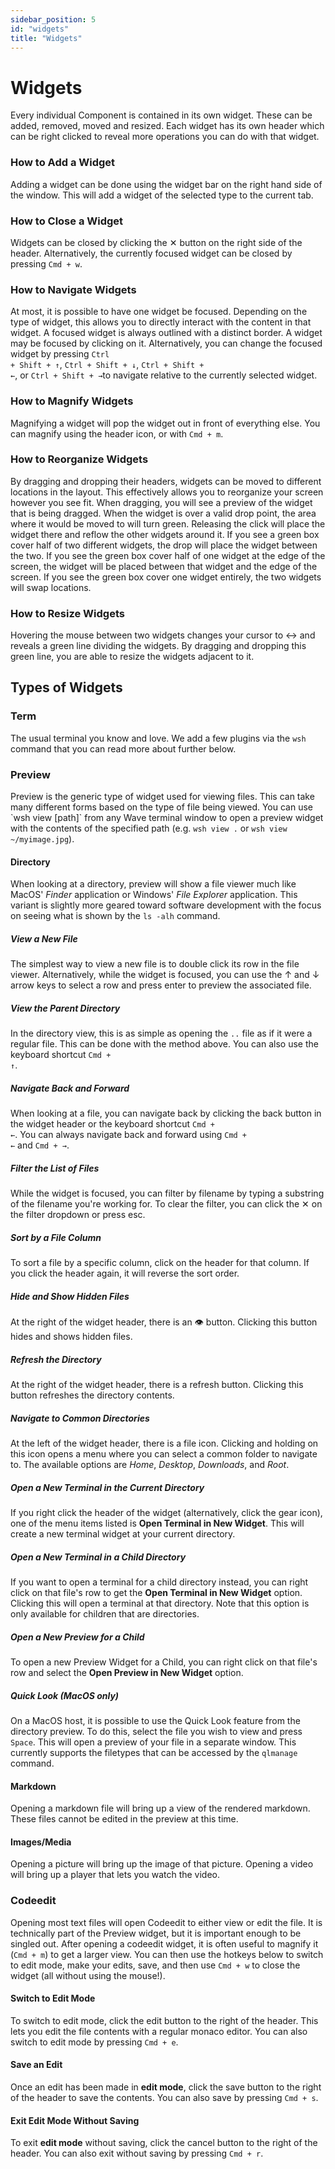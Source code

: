 ```yaml
---
sidebar_position: 5
id: "widgets"
title: "Widgets"
---
```

# Widgets

Every individual Component is contained in its own widget. These can be added, removed, moved and resized. Each widget has its own header which can be right clicked to reveal more operations you can do with that widget.

### How to Add a Widget
Adding a widget can be done using the widget bar on the right hand side of the window. This will add a widget of the selected type to the current tab.

### How to Close a Widget
Widgets can be closed by clicking the &#x2715; button on the right side of the header. Alternatively, the currently focused widget can be closed by pressing `Cmd + w`.

### How to Navigate Widgets
At most, it is possible to have one widget be focused. Depending on the type of widget, this allows you to directly interact with the content in that widget. A focused widget is always outlined with a distinct border. A widget may be focused by clicking on it. Alternatively, you can change the focused widget by pressing <code>Ctrl + Shift + &uarr;</code>, <code>Ctrl + Shift + &darr;</code>, <code>Ctrl + Shift + &larr;</code>, or <code>Ctrl + Shift + &rarr;</code>to navigate relative to the currently selected widget.

### How to Magnify Widgets
Magnifying a widget will pop the widget out in front of everything else. You can magnify using the header icon, or with `Cmd + m`.

### How to Reorganize Widgets
By dragging and dropping their headers, widgets can be moved to different locations in the layout. This effectively allows you to reorganize your screen however you see fit. When dragging, you will see a preview of the widget that is being dragged. When the widget is over a valid drop point, the area where it would be moved to will turn green. Releasing the click will place the widget there and reflow the other widgets around it. If you see a green box cover half of two different widgets, the drop will place the widget between the two. If you see the green box cover half of one widget at the edge of the screen, the widget will be placed between that widget and the edge of the screen. If you see the green box cover one widget entirely, the two widgets will swap locations.

### How to Resize Widgets
Hovering the mouse between two widgets changes your cursor to &harr; and reveals a green line dividing the widgets. By dragging and dropping this green line, you are able to resize the widgets adjacent to it.

## Types of Widgets

### Term
The usual terminal you know and love. We add a few plugins via the `wsh` command that you can read more about further below.

### Preview
Preview is the generic type of widget used for viewing files. This can take many different forms based on the type of file being viewed.
You can use \`wsh view [path]\` from any Wave terminal window to open a preview widget with the contents of the specified path (e.g. `wsh view .` or `wsh view ~/myimage.jpg`).

#### Directory
When looking at a directory, preview will show a file viewer much like MacOS' *Finder* application or Windows' *File Explorer* application. This variant is slightly more geared toward software development with the focus on seeing what is shown by the `ls -alh` command.

##### View a New File
The simplest way to view a new file is to double click its row in the file viewer. Alternatively, while the widget is focused, you can use the &uarr; and &darr; arrow keys to select a row and press enter to preview the associated file.

##### View the Parent Directory
In the directory view, this is as simple as opening the `..` file as if it were a regular file. This can be done with the method above.  You can also use the keyboard shortcut <code>Cmd + &uarr;</code>.

##### Navigate Back and Forward
When looking at a file, you can navigate back by clicking the back button in the widget header or the keyboard shortcut <code>Cmd + &larr;</code>.  You can always navigate back and forward using <code>Cmd + &larr;</code> and <code>Cmd + &rarr;</code>.

##### Filter the List of Files
While the widget is focused, you can filter by filename by typing a substring of the filename you're working for. To clear the filter, you can click the &#x2715; on the filter dropdown or press esc.

##### Sort by a File Column
To sort a file by a specific column, click on the header for that column. If you click the header again, it will reverse the sort order.

##### Hide and Show Hidden Files
At the right of the widget header, there is an &#128065;&#65039; button. Clicking this button hides and shows hidden files.

##### Refresh the Directory
At the right of the widget header, there is a refresh button. Clicking this button refreshes the directory contents.

##### Navigate to Common Directories
At the left of the widget header, there is a file icon. Clicking and holding on this icon opens a menu where you can select a common folder to navigate to. The available options are *Home*, *Desktop*, *Downloads*, and *Root*.

##### Open a New Terminal in the Current Directory
If you right click the header of the widget (alternatively, click the gear icon), one of the menu items listed is **Open Terminal in New Widget**. This will create a new terminal widget at your current directory.

##### Open a New Terminal in a Child Directory
If you want to open a terminal for a child directory instead, you can right click on that file's row to get the **Open Terminal in New Widget** option. Clicking this will open a terminal at that directory. Note that this option is only available for children that are directories.

##### Open a New Preview for a Child
To open a new Preview Widget for a Child, you can right click on that file's row and select the **Open Preview in New Widget** option.

##### Quick Look (MacOS only)
On a MacOS host, it is possible to use the Quick Look feature from the directory preview. To do this, select the file you wish to view and press `Space`. This will open a preview of your file in a separate window. This currently supports the filetypes that can be accessed by the `qlmanage` command.

#### Markdown
Opening a markdown file will bring up a view of the rendered markdown. These files cannot be edited in the preview at this time.

#### Images/Media
Opening a picture will bring up the image of that picture. Opening a video will bring up a player that lets you watch the video.

### Codeedit
Opening most text files will open Codeedit to either view or edit the file. It is technically part of the Preview widget, but it is important enough to be singled out.
After opening a codeedit widget, it is often useful to magnify it (`Cmd + m`) to get a larger view.  You can then
use the hotkeys below to switch to edit mode, make your edits, save, and then use `Cmd + w` to close the widget (all without using the mouse!).

#### Switch to Edit Mode
To switch to edit mode, click the edit button to the right of the header. This lets you edit the file contents with a regular monaco editor.
You can also switch to edit mode by pressing `Cmd + e`.

#### Save an Edit
Once an edit has been made in **edit mode**, click the save button to the right of the header to save the contents.
You can also save by pressing `Cmd + s`.

#### Exit Edit Mode Without Saving
To exit **edit mode** without saving, click the cancel button to the right of the header.
You can also exit without saving by pressing `Cmd + r`.
